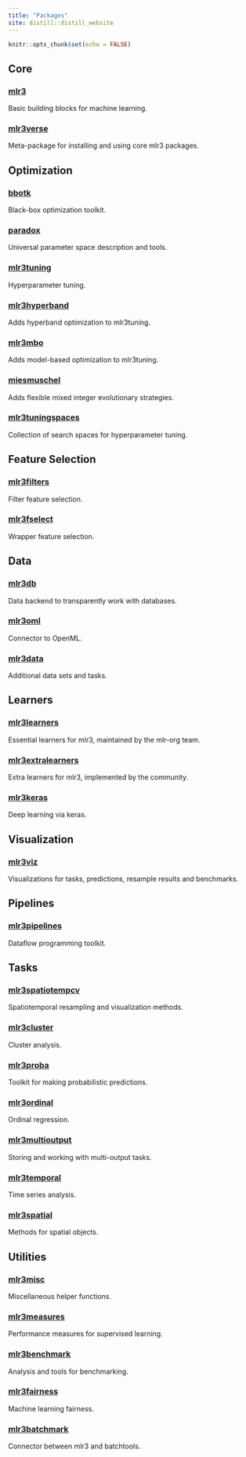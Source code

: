 ```yaml
---
title: "Packages"
site: distill::distill_website
---
```


```r
knitr::opts_chunk$set(echo = FALSE)
```

## <i class="bi-house-heart"></i> Core

<div class="grid-container-package">
  <div class="grid-item-package">
  <h3><a href="https://github.com/mlr-org/mlr3">mlr3</a> <i class="bi-circle-fill status-stable"></i></h3>
  Basic building blocks for machine learning.
  </div>
  <div class="grid-item-package">
  <h3><a href="https://github.com/mlr-org/mlr3verse">mlr3verse</a> <i class="bi-circle-fill status-stable"></i></h3>
  Meta-package for installing and using core mlr3 packages.
  </div>
</div> 

## <i class="bi-sliders"></i> Optimization 

<div class="grid-container-package">
  <div class="grid-item-package">
  <h3><a href="https://github.com/mlr-org/bbotk">bbotk</a> <i class="bi-circle-fill status-stable"></i></h3>
  Black-box optimization toolkit.
  </div>
  <div class="grid-item-package">
  <h3><a href="https://github.com/mlr-org/paradox">paradox</a> <i class="bi-circle-fill status-stable"></i></h3>
  Universal parameter space description and tools.
  </div>
  <div class="grid-item-package">
  <h3><a href="https://github.com/mlr-org/mlr3tuning">mlr3tuning</a> <i class="bi-circle-fill status-stable"></i></h3>
  Hyperparameter tuning.
  </div>
  <div class="grid-item-package">
  <h3><a href="https://github.com/mlr-org/mlr3hyperband">mlr3hyperband</a> <i class="bi-circle-fill status-stable"></i></h3>
  Adds hyperband optimization to mlr3tuning.
  </div>
  <div class="grid-item-package">
  <h3><a href="https://github.com/mlr-org/mlr3mbo">mlr3mbo</a> <i class="bi-circle-fill status-maturing"></i></h3>
  Adds model-based optimization to mlr3tuning.
  </div>
  <div class="grid-item-package">
  <h3><a href="https://github.com/mlr-org/miesmuschel">miesmuschel</a> <i class="bi-circle-fill status-maturing"></i></h3>
  Adds flexible mixed integer evolutionary strategies.
  </div>
  <div class="grid-item-package">
  <h3><a href="https://github.com/mlr-org/mlr3tuningspaces">mlr3tuningspaces</a> <i class="bi-circle-fill status-stable"></i></h3>
  Collection of search spaces for hyperparameter tuning.
  </div>
</div> 

## <i class="bi-funnel"></i> Feature Selection

<div class="grid-container-package">
 
  <div class="grid-item-package">
  <h3><a href="https://github.com/mlr-org/mlr3filters">mlr3filters</a> <i class="bi-circle-fill status-stable"></i></h3>
  Filter feature selection.
  </div>
  <div class="grid-item-package">
  <h3><a href="https://github.com/mlr-org/mlr3fselect">mlr3fselect</a> <i class="bi-circle-fill status-stable"></i></h3>
  Wrapper feature selection.
  </div>
</div> 

## <i class="bi-hdd"></i> Data

<div class="grid-container-package">
  <div class="grid-item-package">
  <h3><a href="https://github.com/mlr-org/mlr3db">mlr3db</a> <i class="bi-circle-fill status-stable"></i></h3>
  Data backend to transparently work with databases.
  </div>
  <div class="grid-item-package">
  <h3><a href="https://github.com/mlr-org/mlr3oml">mlr3oml</a> <i class="bi-circle-fill status-stable"></i></h3>
  Connector to OpenML.
  </div>
  <div class="grid-item-package">
  <h3><a href="https://github.com/mlr-org/mlr3data">mlr3data</a> <i class="bi-circle-fill status-stable"></i></h3>
  Additional data sets and tasks.
  </div>
</div>

## <i class="bi-pen"></i> Learners

<div class="grid-container-package">
  <div class="grid-item-package">
  <h3><a href="https://github.com/mlr-org/mlr3learners">mlr3learners</a> <i class="bi-circle-fill status-stable"></i></h3>
  Essential learners for mlr3, maintained by the mlr-org team.
  </div>
  <div class="grid-item-package">
  <h3><a href="https://github.com/mlr-org/mlr3extralearners">mlr3extralearners</a> <i class="bi-circle-fill status-stable"></i></h3>
  Extra learners for mlr3, implemented by the community.
  </div>
  <div class="grid-item-package">
  <h3><a href="https://github.com/mlr-org/mlr3keras">mlr3keras</a> <i class="bi-circle-fill status-maturing"></i></h3>
  Deep learning via keras.
  </div>
</div>

## <i class="bi-bar-chart-line"></i> Visualization

<div class="grid-container-package">
  <div class="grid-item-package">
  <h3><a href="https://github.com/mlr-org/mlr3viz">mlr3viz</a> <i class="bi-circle-fill status-stable"></i></h3>
  Visualizations for tasks, predictions, resample results and benchmarks.
  </div>
</div>

## <i class="bi-share"></i> Pipelines

<div class="grid-container-package">
  <div class="grid-item-package">
  <h3><a href="https://github.com/mlr-org/mlr3pipelines">mlr3pipelines</a> <i class="bi-circle-fill status-stable"></i></h3>
   Dataflow programming toolkit.
  </div>
</div>

## <i class="bi-list-task"></i> Tasks

<div class="grid-container-package">
  <div class="grid-item-package">
  <h3><a href="https://github.com/mlr-org/mlr3spatiotempcv">mlr3spatiotempcv</a> <i class="bi-circle-fill status-stable"></i></h3>
  Spatiotemporal resampling and visualization methods.
  </div>
  <div class="grid-item-package">
  <h3><a href="https://github.com/mlr-org/mlr3cluster">mlr3cluster</a> <i class="bi-circle-fill status-stable"></i></h3>
  Cluster analysis.
  </div>
  <div class="grid-item-package">
  <h3><a href="https://github.com/mlr-org/mlr3proba">mlr3proba</a> <i class="bi-circle-fill status-stable"></i></h3>
  Toolkit for making probabilistic predictions.
  </div>
  <div class="grid-item-package">
  <h3><a href="https://github.com/mlr-org/mlr3ordinal">mlr3ordinal</a> <i class="bi-circle-fill status-maturing"></i></h3>
  Ordinal regression.
  </div>
  <div class="grid-item-package">
  <h3><a href="https://github.com/mlr-org/mlr3multioutput">mlr3multioutput</a> <i class="bi-circle-fill status-maturing"></i></h3>
  Storing and working with multi-output tasks.
  </div>
  <div class="grid-item-package">
  <h3><a href="https://github.com/mlr-org/mlr3temporal">mlr3temporal</a> <i class="bi-circle-fill status-maturing"></i></h3>
  Time series analysis.
  </div>
  <div class="grid-item-package">
  <h3><a href="https://github.com/mlr-org/mlr3spatial">mlr3spatial</a> <i class="bi-circle-fill status-maturing"></i></h3>
  Methods for spatial objects.
  </div>
</div>

## <i class="bi-balloon"></i> Utilities 

<div class="grid-container-package">
  <div class="grid-item-package">
  <h3><a href="https://github.com/mlr-org/mlr3misc">mlr3misc</a> <i class="bi-circle-fill status-stable"></i></h3>
  Miscellaneous helper functions.
  </div>
  <div class="grid-item-package">
  <h3><a href="https://github.com/mlr-org/mlr3measures">mlr3measures</a> <i class="bi-circle-fill status-stable"></i></h3>
  Performance measures for supervised learning.
  </div>
  <div class="grid-item-package">
  <h3><a href="https://github.com/mlr-org/mlr3benchmark">mlr3benchmark</a> <i class="bi-circle-fill status-stable"></i></h3>
  Analysis and tools for benchmarking.
  </div>
  <div class="grid-item-package">
  <h3><a href="https://github.com/mlr-org/mlr3fairness">mlr3fairness</a> <i class="bi-circle-fill status-maturing"></i></h3>
  Machine learning fairness.
  </div>
  <div class="grid-item-package">
  <h3><a href="https://github.com/mlr-org/mlr3batchmark">mlr3batchmark</a> <i class="bi-circle-fill status-maturing"></i></h3>
  Connector between mlr3 and batchtools.
  </div>
</div>
